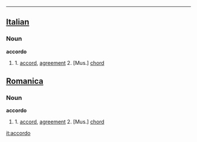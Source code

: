 ----

==[[Italian]]==
===Noun===
<b>accordo</b>
#1. [[accord]], [[agreement]] 2. [Mus.] [[chord]]

==[[Romanica]]==
===Noun===
<b>accordo</b>
#1. [[accord]], [[agreement]] 2. [Mus.] [[chord]]

[[it:accordo]]
